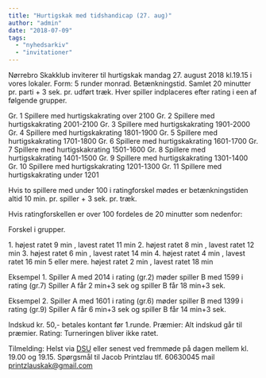 ```yaml
---
title: "Hurtigskak med tidshandicap (27. aug)"
author: "admin"
date: "2018-07-09"
tags: 
  - "nyhedsarkiv"
  - "invitationer"
---
```


Nørrebro Skakklub inviterer til hurtigskak mandag 27. august 2018 kl.19.15 i vores lokaler. Form: 5 runder monrad. Betænkningstid. Samlet 20 minutter pr. parti + 3 sek. pr. udført træk. Hver spiller indplaceres efter rating i een af følgende grupper.

Gr. 1 Spillere med hurtigskakrating over 2100 Gr. 2 Spillere med hurtigskakrating 2001-2100 Gr. 3 Spillere med hurtigskakrating 1901-2000 Gr. 4 Spillere med hurtigskakrating 1801-1900 Gr. 5 Spillere med hurtigskakrating 1701-1800 Gr. 6 Spillere med hurtigskakrating 1601-1700 Gr. 7 Spillere med hurtigskakrating 1501-1600 Gr. 8 Spillere med hurtigskakrating 1401-1500 Gr. 9 Spillere med hurtigskakrating 1301-1400 Gr. 10 Spillere med hurtigskakrating 1201-1300 Gr. 11 Spillere med hurtigskakrating under 1201

Hvis to spillere med under 100 i ratingforskel mødes er betænkningstiden altid 10 min. pr. spiller + 3 sek. pr. træk.

Hvis ratingforskellen er over 100 fordeles de 20 minutter som nedenfor:

Forskel i grupper.

1\. højest ratet 9 min , lavest ratet 11 min 2. højest ratet 8 min , lavest ratet 12 min 3. højest ratet 6 min , lavest ratet 14 min 4. højest ratet 4 min , lavest ratet 16 min 5 eller mere. højest ratet 2 min , lavest ratet 18 min

Eksempel 1. Spiller A med 2014 i rating (gr.2) møder spiller B med 1599 i rating (gr.7) Spiller A får 2 min+3 sek og spiller B får 18 min+3 sek.

Eksempel 2. Spiller A med 1601 i rating (gr.6) møder spiller B med 1399 i rating (gr.9) Spiller A får 6 min+3 sek og spiller B får 14 min+3 sek.

Indskud kr. 50,- betales kontant før 1.runde. Præmier: Alt indskud går til præmier. Rating: Turneringen bliver ikke ratet.

Tilmelding: Helst via [DSU](https://turnering.skak.dk/TournamentActive/Details?tourId=24990) eller senest ved fremmøde på dagen mellem kl. 19.00 og 19.15. Spørgsmål til Jacob Printzlau tlf. 60630045 mail printzlauskak@gmail.com
